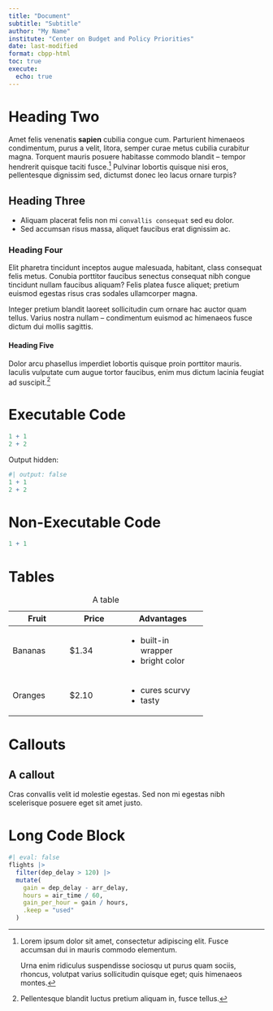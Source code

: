 ```yaml
---
title: "Document"
subtitle: "Subtitle"
author: "My Name"
institute: "Center on Budget and Policy Priorities"
date: last-modified
format: cbpp-html
toc: true
execute: 
  echo: true
---
```


# Heading Two

Amet felis venenatis **sapien** cubilia congue cum. Parturient himenaeos condimentum, purus a velit, litora, semper curae metus cubilia curabitur magna. Torquent mauris posuere habitasse commodo blandit -- tempor hendrerit quisque taciti fusce.[^1] Pulvinar lobortis quisque nisi eros, pellentesque dignissim sed, dictumst donec leo lacus ornare turpis?

[^1]: Lorem ipsum dolor sit amet, consectetur adipiscing elit. Fusce accumsan dui in mauris commodo elementum.

    Urna enim ridiculus suspendisse sociosqu ut purus quam sociis, rhoncus, volutpat varius sollicitudin quisque eget; quis himenaeos montes.

## Heading Three

-   Aliquam placerat felis non mi `convallis consequat` sed eu dolor.
-   Sed accumsan risus massa, aliquet faucibus erat dignissim ac.

### Heading Four

Elit pharetra tincidunt inceptos augue malesuada, habitant, class consequat felis metus. Conubia porttitor faucibus senectus consequat nibh congue tincidunt nullam faucibus aliquam? Felis platea fusce aliquet; pretium euismod egestas risus cras sodales ullamcorper magna.

Integer pretium blandit laoreet sollicitudin cum ornare hac auctor quam tellus. Varius nostra nullam -- condimentum euismod ac himenaeos fusce dictum dui mollis sagittis.

#### Heading Five

Dolor arcu phasellus imperdiet lobortis quisque proin porttitor mauris. Iaculis vulputate cum augue tortor faucibus, enim mus dictum lacinia feugiat ad suscipit.[^2]

[^2]: Pellentesque blandit luctus pretium aliquam in, fusce tellus.

# Executable Code

```r
1 + 1
2 + 2
```

Output hidden:

```r
#| output: false
1 + 1
2 + 2
```


# Non-Executable Code

```r
1 + 1
```

# Tables

+---------------+---------------+----------------------+
| Fruit         | Price         | Advantages           |
+===============+===============+======================+
| Bananas       | \$1.34        | -   built-in wrapper |
|               |               | -   bright color     |
+---------------+---------------+----------------------+
| Oranges       | \$2.10        | -   cures scurvy     |
|               |               | -   tasty            |
+---------------+---------------+----------------------+

: A table

# Callouts

::: callout-note
## A callout

Cras convallis velit id molestie egestas. Sed non mi egestas nibh scelerisque posuere eget sit amet justo.
:::

# Long Code Block

```r
#| eval: false
flights |> 
  filter(dep_delay > 120) |>
  mutate(
    gain = dep_delay - arr_delay,
    hours = air_time / 60,
    gain_per_hour = gain / hours,
    .keep = "used"
  )
```
